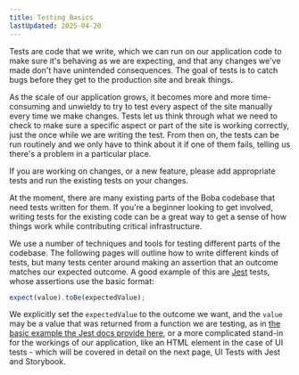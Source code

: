 ```yaml
---
title: Testing Basics
lastUpdated: 2025-04-20
---
```



Tests are code that we write, which we can run on our application code to make
sure it's behaving as we are expecting, and that any changes we've made don't
have unintended consequences. The goal of tests is to catch bugs before they get
to the production site and break things.

As the scale of our application grows, it becomes more and more time-consuming
and unwieldy to try to test every aspect of the site manually every time we make
changes. Tests let us think through what we need to check to make sure a
specific aspect or part of the site is working correctly, just the once while we
are writing the test. From then on, the tests can be run routinely and we only
have to think about it if one of them fails, telling us there's a problem in a
particular place.

If you are working on changes, or a new feature, please add appropriate tests
and run the existing tests on your changes.

<Aside type="tip" icon="star">

At the moment, there are many existing parts of the Boba codebase that need
tests written for them. If you're a beginner looking to get involved, writing
tests for the existing code can be a great way to get a sense of how things work
while contributing critical infrastructure.

</Aside>

We use a number of techniques and tools for testing different parts of the
codebase. The following pages will outline how to write different kinds of
tests, but many tests center around making an assertion that an outcome matches
our expected outcome. A good example of this are [Jest](https://jestjs.io)
tests, whose assertions use the basic format:

```typescript
expect(value).toBe(expectedValue);
```

We explicitly set the `expectedValue` to the outcome we want, and the `value`
may be a value that was returned from a function we are testing, as in
[the basic example the Jest docs provide here](https://jestjs.io/docs/getting-started),
or a more complicated stand-in for the workings of our application, like an HTML
element in the case of UI tests - which will be covered in detail on the next
page, UI Tests with Jest and Storybook.
